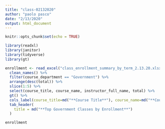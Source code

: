 ```yaml
---
title: "class-02132020"
author: "paolo pasco"
date: "2/13/2020"
output: html_document
---
```


```r
knitr::opts_chunk$set(echo = TRUE)

library(readxl)
library(janitor)
library(tidyverse)
library(gt)
```

```r
enrollment <- read_excel("class_enrollment_summary_by_term_2.13.20.xlsx", skip=3) %>%
  clean_names() %>%
  filter(course_department == "Government") %>%
  arrange(desc(total)) %>%
  slice(1:5) %>%
  select(course_title, course_name, instructor_full_name, total) %>%
  gt() %>%
  cols_label(course_title=md("**Course Title**"), course_name=md("**Course Name**"),instructor_full_name=md("**Instructor**"),total=md("**Enrollment**"))%>%
  tab_header(
    title = md("**Top Government Classes by Enrollment**")
  )

enrollment
```

